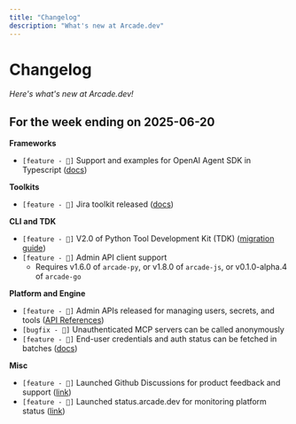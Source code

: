 ```yaml
---
title: "Changelog"
description: "What's new at Arcade.dev"
---
```


# Changelog

*Here's what's new at Arcade.dev!*

## For the week ending on 2025-06-20

**Frameworks**
* `[feature - 🚀]` Support and examples for OpenAI Agent SDK in Typescript ([docs](https://docs.arcade.dev/home/oai-agents/overview))

**Toolkits**
* `[feature - 🚀]` Jira toolkit released ([docs](https://docs.arcade.dev/toolkits/productivity/jira))

**CLI and TDK**
* `[feature - 🚀]` V2.0 of Python Tool Development Kit (TDK) ([migration guide](https://docs.arcade.dev/home/migrate-to-v2))
* `[feature - 🚀]` Admin API client support
  *  Requires v1.6.0 of `arcade-py`, or v1.8.0 of `arcade-js`, or v0.1.0-alpha.4 of `arcade-go` 

**Platform and Engine**
* `[feature - 🚀]` Admin APIs released for managing users, secrets, and tools ([API References](https://reference.arcade.dev/api-reference#tag/admin))
* `[bugfix - 🐛]` Unauthenticated MCP servers can be called anonymously
* `[feature - 🚀]` End-user credentials and auth status can be fetched in batches ([docs](https://docs.arcade.dev/home/auth/tool-auth-status))

**Misc**
* `[feature - 🚀]` Launched Github Discussions for product feedback and support ([link](https://github.com/ArcadeAI/arcade-ai/discussions))
* `[feature - 🚀]` Launched status.arcade.dev for monitoring platform status ([link](https://status.arcade.dev))
